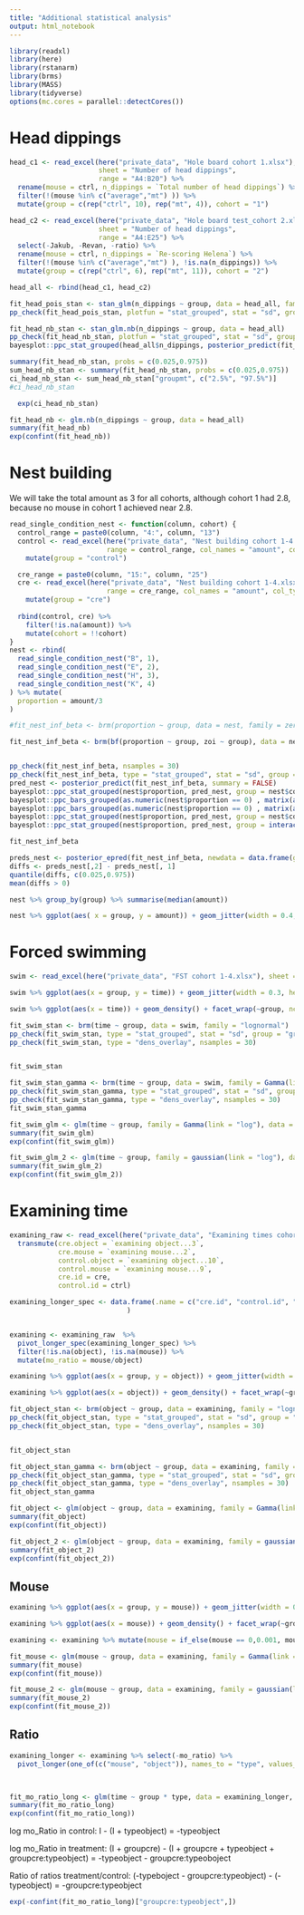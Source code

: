 ---
title: "Additional statistical analysis"
output: html_notebook
---

```{r setup}
library(readxl)
library(here)
library(rstanarm)
library(brms)
library(MASS)
library(tidyverse)
options(mc.cores = parallel::detectCores())
```

# Head dippings

```{r}
head_c1 <- read_excel(here("private_data", "Hole board cohort 1.xlsx"), 
                      sheet = "Number of head dippings",
                      range = "A4:B20") %>% 
  rename(mouse = ctrl, n_dippings = `Total number of head dippings`) %>% 
  filter(!(mouse %in% c("average","mt") )) %>% 
  mutate(group = c(rep("ctrl", 10), rep("mt", 4)), cohort = "1")

head_c2 <- read_excel(here("private_data", "Hole board test_cohort 2.xlsx"), 
                      sheet = "Number of head dippings",
                      range = "A4:E25") %>% 
  select(-Jakub, -Revan, -ratio) %>%
  rename(mouse = ctrl, n_dippings = `Re-scoring Helena`) %>% 
  filter(!(mouse %in% c("average","mt") ), !is.na(n_dippings)) %>% 
  mutate(group = c(rep("ctrl", 6), rep("mt", 11)), cohort = "2")

head_all <- rbind(head_c1, head_c2)
```

```{r}
fit_head_pois_stan <- stan_glm(n_dippings ~ group, data = head_all, family = "poisson")
pp_check(fit_head_pois_stan, plotfun = "stat_grouped", stat = "sd", group = "group")
```

```{r}
fit_head_nb_stan <- stan_glm.nb(n_dippings ~ group, data = head_all)
pp_check(fit_head_nb_stan, plotfun = "stat_grouped", stat = "sd", group = "group")
bayesplot::ppc_stat_grouped(head_all$n_dippings, posterior_predict(fit_head_nb_stan, summary = FALSE), group = interaction(head_all$cohort, head_all$group), stat = "mean")
```
```{r}
summary(fit_head_nb_stan, probs = c(0.025,0.975))
sum_head_nb_stan <- summary(fit_head_nb_stan, probs = c(0.025,0.975))
ci_head_nb_stan <- sum_head_nb_stan["groupmt", c("2.5%", "97.5%")]
#ci_head_nb_stan
```
```{r}
  exp(ci_head_nb_stan)
```
```{r}
fit_head_nb <- glm.nb(n_dippings ~ group, data = head_all)
summary(fit_head_nb)
exp(confint(fit_head_nb))
```
# Nest building


We will take the total amount as 3 for all cohorts, although cohort 1 had 2.8, because no mouse in cohort 1 achieved near 2.8.

```{r}
read_single_condition_nest <- function(column, cohort) {
  control_range = paste0(column, "4:", column, "13")
  control <- read_excel(here("private_data", "Nest building cohort 1-4.xlsx"), sheet = "Sheet1",
                        range = control_range, col_names = "amount", col_types = "numeric") %>%
    mutate(group = "control")

  cre_range = paste0(column, "15:", column, "25")
  cre <- read_excel(here("private_data", "Nest building cohort 1-4.xlsx"), sheet = "Sheet1",
                        range = cre_range, col_names = "amount", col_types = "numeric") %>%
    mutate(group = "cre")
  
  rbind(control, cre) %>%
    filter(!is.na(amount)) %>%
    mutate(cohort = !!cohort)
}
nest <- rbind(
  read_single_condition_nest("B", 1),
  read_single_condition_nest("E", 2),
  read_single_condition_nest("H", 3),
  read_single_condition_nest("K", 4)
) %>% mutate(
  proportion = amount/3
)

```



```{r}
#fit_nest_inf_beta <- brm(proportion ~ group, data = nest, family = zero_one_inflated_beta())

fit_nest_inf_beta <- brm(bf(proportion ~ group, zoi ~ group), data = nest, family = zero_one_inflated_beta())


pp_check(fit_nest_inf_beta, nsamples = 30)
pp_check(fit_nest_inf_beta, type = "stat_grouped", stat = "sd", group = "group", nsamples = 4000)
pred_nest <- posterior_predict(fit_nest_inf_beta, summary = FALSE)
bayesplot::ppc_stat_grouped(nest$proportion, pred_nest, group = nest$cohort, stat = "mean")
bayesplot::ppc_bars_grouped(as.numeric(nest$proportion == 0) , matrix(as.numeric(pred_nest == 0), nrow = nrow(pred_nest), ncol = ncol(pred_nest)), group = nest$cohort)
bayesplot::ppc_bars_grouped(as.numeric(nest$proportion == 0) , matrix(as.numeric(pred_nest == 0), nrow = nrow(pred_nest), ncol = ncol(pred_nest)), group = nest$group)
bayesplot::ppc_stat_grouped(nest$proportion, pred_nest, group = nest$cohort, stat = "sd")
bayesplot::ppc_stat_grouped(nest$proportion, pred_nest, group = interaction(nest$group, nest$cohort), stat = "mean")

```

```{r}
fit_nest_inf_beta
```
```{r}
preds_nest <- posterior_epred(fit_nest_inf_beta, newdata = data.frame(group = c("control", "cre")))
diffs <- preds_nest[,2] - preds_nest[, 1]
quantile(diffs, c(0.025,0.975))
mean(diffs > 0)
```
```{r}
nest %>% group_by(group) %>% summarise(median(amount))
```

```{r}
nest %>% ggplot(aes( x = group, y = amount)) + geom_jitter(width = 0.4, height = 0)
```

# Forced swimming

```{r}
swim <- read_excel(here("private_data", "FST cohort 1-4.xlsx"), sheet = "Sheet1", range = "A2:B34") %>% pivot_longer(everything(), names_to = "group", values_to = "time") %>% filter(!is.na(time))
```

```{r}
swim %>% ggplot(aes(x = group, y = time)) + geom_jitter(width = 0.3, height = 0)

swim %>% ggplot(aes(x = time)) + geom_density() + facet_wrap(~group, ncol = 1)

```
```{r}
fit_swim_stan <- brm(time ~ group, data = swim, family = "lognormal")
pp_check(fit_swim_stan, type = "stat_grouped", stat = "sd", group = "group", nsamples = 4000)
pp_check(fit_swim_stan, type = "dens_overlay", nsamples = 30)


fit_swim_stan
```
```{r}
fit_swim_stan_gamma <- brm(time ~ group, data = swim, family = Gamma(link = "log"))
pp_check(fit_swim_stan_gamma, type = "stat_grouped", stat = "sd", group = "group", nsamples = 4000)
pp_check(fit_swim_stan_gamma, type = "dens_overlay", nsamples = 30)
fit_swim_stan_gamma

```
```{r}
fit_swim_glm <- glm(time ~ group, family = Gamma(link = "log"), data = swim)
summary(fit_swim_glm)
exp(confint(fit_swim_glm))
```
```{r}
fit_swim_glm_2 <- glm(time ~ group, family = gaussian(link = "log"), data = swim)
summary(fit_swim_glm_2)
exp(confint(fit_swim_glm_2))
```


# Examining time

```{r}
examining_raw <- read_excel(here("private_data", "Examining times cohort 1 to 4.xlsx"), sheet = "Sheet1", range = "A2:K34", na = c("", "missing video?")) %>%    
  transmute(cre.object = `examining object...3`,
            cre.mouse = `examining mouse...2`,
            control.object = `examining object...10`,
            control.mouse = `examining mouse...9`,
            cre.id = cre,
            control.id = ctrl)

examining_longer_spec <- data.frame(.name = c("cre.id", "control.id", "cre.object", "control.object", "cre.mouse", "control.mouse"), .value = rep(c("id", "object", "mouse"), each = 2), group = rep(c("cre", "control"), 3)
                             )


examining <- examining_raw  %>%
  pivot_longer_spec(examining_longer_spec) %>%
  filter(!is.na(object), !is.na(mouse)) %>%
  mutate(mo_ratio = mouse/object)
```
```{r}
examining %>% ggplot(aes(x = group, y = object)) + geom_jitter(width = 0.3, height = 0)

examining %>% ggplot(aes(x = object)) + geom_density() + facet_wrap(~group, ncol = 1)

```
```{r}
fit_object_stan <- brm(object ~ group, data = examining, family = "lognormal")
pp_check(fit_object_stan, type = "stat_grouped", stat = "sd", group = "group", nsamples = 4000)
pp_check(fit_object_stan, type = "dens_overlay", nsamples = 30)


fit_object_stan
```
```{r}
fit_object_stan_gamma <- brm(object ~ group, data = examining, family = Gamma(link = "log"))
pp_check(fit_object_stan_gamma, type = "stat_grouped", stat = "sd", group = "group", nsamples = 4000)
pp_check(fit_object_stan_gamma, type = "dens_overlay", nsamples = 30)
fit_object_stan_gamma

```


```{r}
fit_object <- glm(object ~ group, data = examining, family = Gamma(link = "log"))
summary(fit_object)
exp(confint(fit_object))
```

```{r}
fit_object_2 <- glm(object ~ group, data = examining, family = gaussian(link = "log"))
summary(fit_object_2)
exp(confint(fit_object_2))

```
## Mouse

```{r}
examining %>% ggplot(aes(x = group, y = mouse)) + geom_jitter(width = 0.3, height = 0)

examining %>% ggplot(aes(x = mouse)) + geom_density() + facet_wrap(~group, ncol = 1)
```

```{r}
examining <- examining %>% mutate(mouse = if_else(mouse == 0,0.001, mouse))
```

```{r}
fit_mouse <- glm(mouse ~ group, data = examining, family = Gamma(link = "log"))
summary(fit_mouse)
exp(confint(fit_mouse))
```

```{r}
fit_mouse_2 <- glm(mouse ~ group, data = examining, family = gaussian(link = "log"))
summary(fit_mouse_2)
exp(confint(fit_mouse_2))

```

## Ratio

```{r}
examining_longer <- examining %>% select(-mo_ratio) %>%
  pivot_longer(one_of(c("mouse", "object")), names_to = "type", values_to = "time") %>%
  


fit_mo_ratio_long <- glm(time ~ group * type, data = examining_longer, family = Gamma(link = "log"))
summary(fit_mo_ratio_long)
exp(confint(fit_mo_ratio_long))
```

log mo_Ratio in control:
I - (I + typeobject) = -typeobject

log mo_Ratio in treatment:
(I + groupcre) - (I + groupcre + typeobject + groupcre:typeobject) = -typeobject - groupcre:typeoboject

Ratio of ratios treatment/control:
(-typeboject - groupcre:typeobject) - (-typeobject) = -groupcre:typeobject

```{r}
exp(-confint(fit_mo_ratio_long)["groupcre:typeobject",])
```


